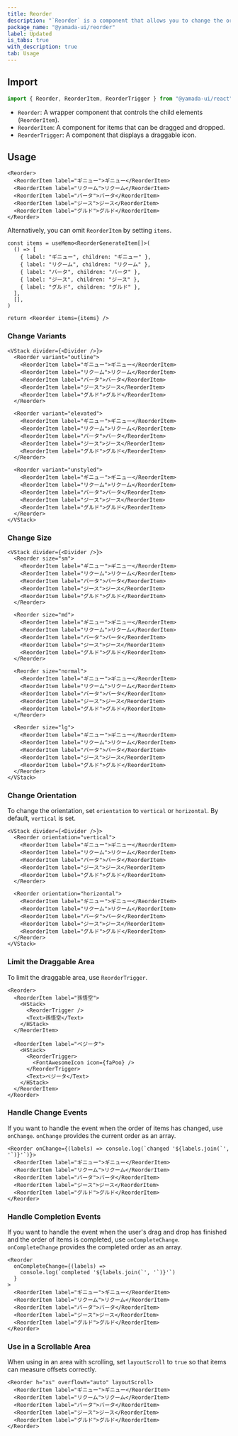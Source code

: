 ```yaml
---
title: Reorder
description: "`Reorder` is a component that allows you to change the order of items using drag and drop."
package_name: "@yamada-ui/reorder"
label: Updated
is_tabs: true
with_description: true
tab: Usage
---
```


## Import

```ts
import { Reorder, ReorderItem, ReorderTrigger } from "@yamada-ui/react"
```

- `Reorder`: A wrapper component that controls the child elements (`ReorderItem`).
- `ReorderItem`: A component for items that can be dragged and dropped.
- `ReorderTrigger`: A component that displays a draggable icon.

## Usage

```tsx
<Reorder>
  <ReorderItem label="ギニュー">ギニュー</ReorderItem>
  <ReorderItem label="リクーム">リクーム</ReorderItem>
  <ReorderItem label="バータ">バータ</ReorderItem>
  <ReorderItem label="ジース">ジース</ReorderItem>
  <ReorderItem label="グルド">グルド</ReorderItem>
</Reorder>
```

Alternatively, you can omit `ReorderItem` by setting `items`.

```tsx functional=true
const items = useMemo<ReorderGenerateItem[]>(
  () => [
    { label: "ギニュー", children: "ギニュー" },
    { label: "リクーム", children: "リクーム" },
    { label: "バータ", children: "バータ" },
    { label: "ジース", children: "ジース" },
    { label: "グルド", children: "グルド" },
  ],
  [],
)

return <Reorder items={items} />
```

### Change Variants

```tsx
<VStack divider={<Divider />}>
  <Reorder variant="outline">
    <ReorderItem label="ギニュー">ギニュー</ReorderItem>
    <ReorderItem label="リクーム">リクーム</ReorderItem>
    <ReorderItem label="バータ">バータ</ReorderItem>
    <ReorderItem label="ジース">ジース</ReorderItem>
    <ReorderItem label="グルド">グルド</ReorderItem>
  </Reorder>

  <Reorder variant="elevated">
    <ReorderItem label="ギニュー">ギニュー</ReorderItem>
    <ReorderItem label="リクーム">リクーム</ReorderItem>
    <ReorderItem label="バータ">バータ</ReorderItem>
    <ReorderItem label="ジース">ジース</ReorderItem>
    <ReorderItem label="グルド">グルド</ReorderItem>
  </Reorder>

  <Reorder variant="unstyled">
    <ReorderItem label="ギニュー">ギニュー</ReorderItem>
    <ReorderItem label="リクーム">リクーム</ReorderItem>
    <ReorderItem label="バータ">バータ</ReorderItem>
    <ReorderItem label="ジース">ジース</ReorderItem>
    <ReorderItem label="グルド">グルド</ReorderItem>
  </Reorder>
</VStack>
```

### Change Size

```tsx
<VStack divider={<Divider />}>
  <Reorder size="sm">
    <ReorderItem label="ギニュー">ギニュー</ReorderItem>
    <ReorderItem label="リクーム">リクーム</ReorderItem>
    <ReorderItem label="バータ">バータ</ReorderItem>
    <ReorderItem label="ジース">ジース</ReorderItem>
    <ReorderItem label="グルド">グルド</ReorderItem>
  </Reorder>

  <Reorder size="md">
    <ReorderItem label="ギニュー">ギニュー</ReorderItem>
    <ReorderItem label="リクーム">リクーム</ReorderItem>
    <ReorderItem label="バータ">バータ</ReorderItem>
    <ReorderItem label="ジース">ジース</ReorderItem>
    <ReorderItem label="グルド">グルド</ReorderItem>
  </Reorder>

  <Reorder size="normal">
    <ReorderItem label="ギニュー">ギニュー</ReorderItem>
    <ReorderItem label="リクーム">リクーム</ReorderItem>
    <ReorderItem label="バータ">バータ</ReorderItem>
    <ReorderItem label="ジース">ジース</ReorderItem>
    <ReorderItem label="グルド">グルド</ReorderItem>
  </Reorder>

  <Reorder size="lg">
    <ReorderItem label="ギニュー">ギニュー</ReorderItem>
    <ReorderItem label="リクーム">リクーム</ReorderItem>
    <ReorderItem label="バータ">バータ</ReorderItem>
    <ReorderItem label="ジース">ジース</ReorderItem>
    <ReorderItem label="グルド">グルド</ReorderItem>
  </Reorder>
</VStack>
```

### Change Orientation

To change the orientation, set `orientation` to `vertical` or `horizontal`. By default, `vertical` is set.

```tsx
<VStack divider={<Divider />}>
  <Reorder orientation="vertical">
    <ReorderItem label="ギニュー">ギニュー</ReorderItem>
    <ReorderItem label="リクーム">リクーム</ReorderItem>
    <ReorderItem label="バータ">バータ</ReorderItem>
    <ReorderItem label="ジース">ジース</ReorderItem>
    <ReorderItem label="グルド">グルド</ReorderItem>
  </Reorder>

  <Reorder orientation="horizontal">
    <ReorderItem label="ギニュー">ギニュー</ReorderItem>
    <ReorderItem label="リクーム">リクーム</ReorderItem>
    <ReorderItem label="バータ">バータ</ReorderItem>
    <ReorderItem label="ジース">ジース</ReorderItem>
    <ReorderItem label="グルド">グルド</ReorderItem>
  </Reorder>
</VStack>
```

### Limit the Draggable Area

To limit the draggable area, use `ReorderTrigger`.

```tsx
<Reorder>
  <ReorderItem label="孫悟空">
    <HStack>
      <ReorderTrigger />
      <Text>孫悟空</Text>
    </HStack>
  </ReorderItem>

  <ReorderItem label="ベジータ">
    <HStack>
      <ReorderTrigger>
        <FontAwesomeIcon icon={faPoo} />
      </ReorderTrigger>
      <Text>ベジータ</Text>
    </HStack>
  </ReorderItem>
</Reorder>
```

### Handle Change Events

If you want to handle the event when the order of items has changed, use `onChange`. `onChange` provides the current order as an array.

```tsx
<Reorder onChange={(labels) => console.log(`changed '${labels.join(`', '`)}'`)}>
  <ReorderItem label="ギニュー">ギニュー</ReorderItem>
  <ReorderItem label="リクーム">リクーム</ReorderItem>
  <ReorderItem label="バータ">バータ</ReorderItem>
  <ReorderItem label="ジース">ジース</ReorderItem>
  <ReorderItem label="グルド">グルド</ReorderItem>
</Reorder>
```

### Handle Completion Events

If you want to handle the event when the user's drag and drop has finished and the order of items is completed, use `onCompleteChange`. `onCompleteChange` provides the completed order as an array.

```tsx
<Reorder
  onCompleteChange={(labels) =>
    console.log(`completed '${labels.join(`', '`)}'`)
  }
>
  <ReorderItem label="ギニュー">ギニュー</ReorderItem>
  <ReorderItem label="リクーム">リクーム</ReorderItem>
  <ReorderItem label="バータ">バータ</ReorderItem>
  <ReorderItem label="ジース">ジース</ReorderItem>
  <ReorderItem label="グルド">グルド</ReorderItem>
</Reorder>
```

### Use in a Scrollable Area

When using in an area with scrolling, set `layoutScroll` to `true` so that items can measure offsets correctly.

```tsx
<Reorder h="xs" overflowY="auto" layoutScroll>
  <ReorderItem label="ギニュー">ギニュー</ReorderItem>
  <ReorderItem label="リクーム">リクーム</ReorderItem>
  <ReorderItem label="バータ">バータ</ReorderItem>
  <ReorderItem label="ジース">ジース</ReorderItem>
  <ReorderItem label="グルド">グルド</ReorderItem>
</Reorder>
```
